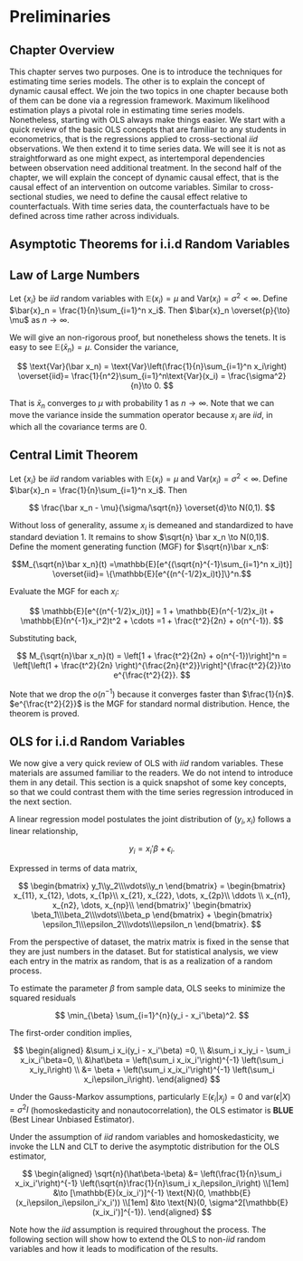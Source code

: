 # Preliminaries

## Chapter Overview

This chapter serves two purposes. One is to introduce the techniques for
estimating time series models. The other is to explain the concept of
dynamic causal effect. We join the two topics in one chapter because
both of them can be done via a regression framework. Maximum likelihood
estimation plays a pivotal role in estimating time series models.
Nonetheless, starting with OLS always make things easier. We start with
a quick review of the basic OLS concepts that are familiar to any
students in econometrics, that is the regressions applied to
cross-sectional $iid$ observations. We then extend it to time series
data. We will see it is not as straightforward as one might expect, as
intertemporal dependencies between observation need additional
treatment. In the second half of the chapter, we will explain the
concept of dynamic causal effect, that is the causal effect of an
intervention on outcome variables. Similar to cross-sectional studies,
we need to define the causal effect relative to counterfactuals. With
time series data, the counterfactuals have to be defined across time
rather across individuals.

## Asymptotic Theorems for i.i.d Random Variables

::: {#thm-lln}
## Law of Large Numbers

Let $\{x_i\}$ be $iid$ random variables with $\mathbb{E}(x_i)=\mu$ and
$\text{Var}(x_i)=\sigma^2<\infty$. Define
$\bar{x}_n = \frac{1}{n}\sum_{i=1}^n x_i$. Then
$\bar{x}_n \overset{p}{\to} \mu$ as $n \to \infty$.
:::

::: proof
We will give an non-rigorous proof, but nonetheless shows the tenets. It
is easy to see $\mathbb{E}(\bar{x}_n) = \mu$. Consider the variance,

$$
\text{Var}(\bar x_n) = \text{Var}\left(\frac{1}{n}\sum_{i=1}^n x_i\right) \overset{iid}= \frac{1}{n^2}\sum_{i=1}^n\text{Var}(x_i) = \frac{\sigma^2}{n}\to 0.
$$

That is $\bar x_n$ converges to $\mu$ with probability 1 as
$n\to\infty$. Note that we can move the variance inside the summation
operator because $x_i$ are $iid$, in which all the covariance terms are
0.
:::

::: {#thm-clt}
## Central Limit Theorem

Let $\{x_i\}$ be $iid$ random variables with $\mathbb{E}(x_i)=\mu$ and
$\text{Var}(x_i)=\sigma^2<\infty$. Define
$\bar{x}_n = \frac{1}{n}\sum_{i=1}^n x_i$. Then

$$
\frac{\bar x_n - \mu}{\sigma/\sqrt{n}} \overset{d}\to N(0,1).
$$
:::

::: proof
Without loss of generality, assume $x_i$ is demeaned and standardized to
have standard deviation 1. It remains to show
$\sqrt{n} \bar x_n \to N(0,1)$. Define the moment generating function
(MGF) for $\sqrt{n}\bar x_n$:

$$M_{\sqrt{n}\bar x_n}(t) =\mathbb{E}[e^{(\sqrt{n}^{-1}\sum_{i=1}^n x_i)t}] \overset{iid}= \{\mathbb{E}[e^{(n^{-1/2}x_i)t}]\}^n.$$

Evaluate the MGF for each $x_i$:

$$
\mathbb{E}[e^{(n^{-1/2}x_i)t}] = 1 + \mathbb{E}(n^{-1/2}x_i)t + \mathbb{E}(n^{-1}x_i^2)t^2 + \cdots =1 + \frac{t^2}{2n} + o(n^{-1}).
$$

Substituting back,

$$
M_{\sqrt{n}\bar x_n}(t) = \left[1 + \frac{t^2}{2n} + o(n^{-1})\right]^n = \left[\left(1 + \frac{t^2}{2n} \right)^{\frac{2n}{t^2}}\right]^{\frac{t^2}{2}}\to e^{\frac{t^2}{2}}.
$$

Note that we drop the $o(n^{-1})$ because it converges faster than
$\frac{1}{n}$. $e^{\frac{t^2}{2}}$ is the MGF for standard normal
distribution. Hence, the theorem is proved.
:::

## OLS for i.i.d Random Variables

We now give a very quick review of OLS with $iid$ random variables.
These materials are assumed familiar to the readers. We do not intend to
introduce them in any detail. This section is a quick snapshot of some
key concepts, so that we could contrast them with the time series
regression introduced in the next section.

A linear regression model postulates the joint distribution of
$(y_i, x_i)$ follows a linear relationship,

$$
y_i = x_i'\beta + \epsilon_i.
$$

Expressed in terms of data matrix,

$$
\begin{bmatrix}
y_1\\y_2\\\vdots\\y_n
\end{bmatrix} = 
\begin{bmatrix}
x_{11}, x_{12}, \dots, x_{1p}\\
x_{21}, x_{22}, \dots, x_{2p}\\
\ddots \\
x_{n1}, x_{n2}, \dots, x_{np}\\
\end{bmatrix}'
\begin{bmatrix}
\beta_1\\\beta_2\\\vdots\\\beta_p
\end{bmatrix} +
\begin{bmatrix}
\epsilon_1\\\epsilon_2\\\vdots\\\epsilon_n
\end{bmatrix}.
$$

From the perspective of dataset, the matrix matrix is fixed in the sense
that they are just numbers in the dataset. But for statistical analysis,
we view each entry in the matrix as random, that is as a realization of
a random process.

To estimate the parameter $\beta$ from sample data, OLS seeks
to minimize the squared residuals

$$
\min_{\beta} \sum_{i=1}^{n}(y_i - x_i'\beta)^2.
$$

The first-order condition implies,

$$
\begin{aligned}
&\sum_i x_i(y_i - x_i'\beta) =0, \\
&\sum_i x_iy_i - \sum_i x_ix_i'\beta=0, \\
&\hat\beta = \left(\sum_i x_ix_i'\right)^{-1} \left(\sum_i x_iy_i\right) \\
&= \beta + \left(\sum_i x_ix_i'\right)^{-1} \left(\sum_i x_i\epsilon_i\right).
\end{aligned}
$$

Under the Gauss-Markov assumptions, particularly
$\mathbb{E}(\epsilon_i|x_j)=0$ and
$\text{var}(\epsilon|X)=\sigma^2 I$
(homoskedasticity and nonautocorrelation), the OLS estimator is **BLUE**
(Best Linear Unbiased Estimator).

Under the assumption of $iid$ random variables and homoskedasticity, we
invoke the LLN and CLT to derive the asymptotic distribution for the OLS
estimator,

$$
\begin{aligned}
\sqrt{n}(\hat\beta-\beta) &= \left(\frac{1}{n}\sum_i x_ix_i'\right)^{-1} \left(\sqrt{n}\frac{1}{n}\sum_i x_i\epsilon_i\right) \\[1em]
&\to [\mathbb{E}(x_ix_i')]^{-1} \text{N}(0, \mathbb{E}(x_i\epsilon_i\epsilon_i'x_i')) \\[1em]
&\to \text{N}(0, \sigma^2[\mathbb{E}(x_ix_i')]^{-1}).
\end{aligned}
$$

Note how the $iid$ assumption is required throughout the process. The
following section will show how to extend the OLS to non-$iid$ random
variables and how it leads to modification of the results.
